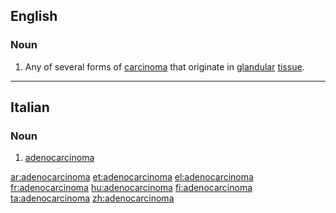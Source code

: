 ==English==

===Noun===
{{wikipedia}}
{{en-noun}}

#{{medicine}} Any of several forms of [[carcinoma]] that originate in [[glandular]] [[tissue]].

----
==Italian==
{{wikipedia|lang=it}}
===Noun===
{{it-noun|adenocarcinom|m|a|i}}

# {{context|oncology|lang=it}} [[#English|adenocarcinoma]]

[[ar:adenocarcinoma]]
[[et:adenocarcinoma]]
[[el:adenocarcinoma]]
[[fr:adenocarcinoma]]
[[hu:adenocarcinoma]]
[[fi:adenocarcinoma]]
[[ta:adenocarcinoma]]
[[zh:adenocarcinoma]]